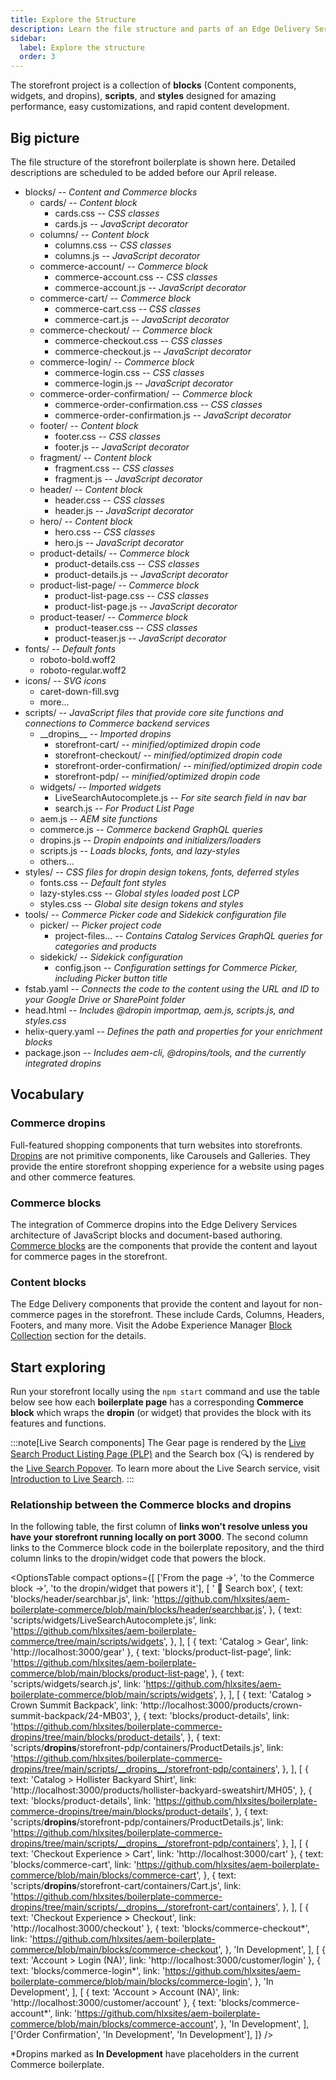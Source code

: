 ```yaml
---
title: Explore the Structure
description: Learn the file structure and parts of an Edge Delivery Services storefront.
sidebar:
  label: Explore the structure
  order: 3
---
```



The storefront project is a collection of **blocks** (Content components, widgets, and dropins), **scripts**, and **styles** designed for amazing performance, easy customizations, and rapid content development.

## Big picture

The file structure of the storefront boilerplate is shown here. Detailed descriptions are scheduled to be added before our April release.

<FileTree>

- blocks/ _-- Content and Commerce blocks_
  - cards/ _-- Content block_
    - cards.css _-- CSS classes_
    - cards.js _-- JavaScript decorator_
  - columns/ _-- Content block_
    - columns.css _-- CSS classes_
    - columns.js _-- JavaScript decorator_
  - commerce-account/ _-- Commerce block_
    - commerce-account.css _-- CSS classes_
    - commerce-account.js _-- JavaScript decorator_
  - commerce-cart/ _-- Commerce block_
    - commerce-cart.css _-- CSS classes_
    - commerce-cart.js _-- JavaScript decorator_
  - commerce-checkout/ _-- Commerce block_
    - commerce-checkout.css _-- CSS classes_
    - commerce-checkout.js _-- JavaScript decorator_
  - commerce-login/ _-- Commerce block_
    - commerce-login.css _-- CSS classes_
    - commerce-login.js _-- JavaScript decorator_
  - commerce-order-confirmation/ _-- Commerce block_
    - commerce-order-confirmation.css _-- CSS classes_
    - commerce-order-confirmation.js _-- JavaScript decorator_
  - footer/ _-- Content block_
    - footer.css _-- CSS classes_
    - footer.js _-- JavaScript decorator_
  - fragment/ _-- Content block_
    - fragment.css _-- CSS classes_
    - fragment.js _-- JavaScript decorator_
  - header/ _-- Content block_
    - header.css _-- CSS classes_
    - header.js _-- JavaScript decorator_
  - hero/ _-- Content block_
    - hero.css _-- CSS classes_
    - hero.js _-- JavaScript decorator_
  - product-details/ _-- Commerce block_
    - product-details.css _-- CSS classes_
    - product-details.js _-- JavaScript decorator_
  - product-list-page/ _-- Commerce block_
    - product-list-page.css _-- CSS classes_
    - product-list-page.js _-- JavaScript decorator_
  - product-teaser/ _-- Commerce block_
    - product-teaser.css _-- CSS classes_
    - product-teaser.js _-- JavaScript decorator_
- fonts/ _-- Default fonts_
  - roboto-bold.woff2
  - roboto-regular.woff2
- icons/ _-- SVG icons_
  - caret-down-fill.svg
  - more...
- scripts/ _-- JavaScript files that provide core site functions and connections to Commerce backend services_
  - \_\_dropins\_\_ _-- Imported dropins_
    - storefront-cart/ _-- minified/optimized dropin code_
    - storefront-checkout/ _-- minified/optimized dropin code_
    - storefront-order-confirmation/ _-- minified/optimized dropin code_
    - storefront-pdp/ _-- minified/optimized dropin code_
  - widgets/ _-- Imported widgets_
    - LiveSearchAutocomplete.js _-- For site search field in nav bar_
    - search.js _-- For Product List Page_
  - aem.js _-- AEM site functions_
  - commerce.js _-- Commerce backend GraphQL queries_
  - dropins.js _-- Dropin endpoints and initializers/loaders_
  - scripts.js _-- Loads blocks, fonts, and lazy-styles_
  - others...
- styles/ _-- CSS files for dropin design tokens, fonts, deferred styles_
  - fonts.css _-- Default font styles_
  - lazy-styles.css _-- Global styles loaded post LCP_
  - styles.css _-- Global site design tokens and styles_
- tools/ _-- Commerce Picker code and Sidekick configuration file_
  - picker/ _-- Picker project code_
    - project-files... _-- Contains Catalog Services GraphQL queries for categories and products_
  - sidekick/ _-- Sidekick configuration_
    - config.json _-- Configuration settings for Commerce Picker, including Picker button title_
- fstab.yaml _-- Connects the code to the content using the URL and ID to your Google Drive or SharePoint folder_
- head.html _-- Includes @dropin importmap, aem.js, scripts.js, and styles.css_
- helix-query.yaml _-- Defines the path and properties for your enrichment blocks_
- package.json _-- Includes aem-cli, @dropins/tools, and the currently integrated dropins_

</FileTree>

## Vocabulary

<Vocabulary>

### Commerce dropins

Full-featured shopping components that turn websites into storefronts. [Dropins](/discovery/architecture/#dropins-and-widgets) are not primitive components, like Carousels and Galleries. They provide the entire storefront shopping experience for a website using pages and other commerce features.

### Commerce blocks

The integration of Commerce dropins into the Edge Delivery Services architecture of JavaScript blocks and document-based authoring. [Commerce blocks](/discovery/architecture/#commerce-blocks) are the components that provide the content and layout for commerce pages in the storefront.

### Content blocks

The Edge Delivery components that provide the content and layout for non-commerce pages in the storefront. These include Cards, Columns, Headers, Footers, and many more. Visit the Adobe Experience Manager [Block Collection](https://www.aem.live/developer/block-collection) section for the details.

</Vocabulary>

## Start exploring

Run your storefront locally using the `npm start` command and use the table below see how each **boilerplate page** has a corresponding **Commerce block** which wraps the **dropin** (or widget) that provides the block with its features and functions.

:::note[Live Search components]
The Gear page is rendered by the [Live Search Product Listing Page
(PLP)](https://experienceleague.adobe.com/en/docs/commerce-merchant-services/live-search/live-search-storefront/plp-styling)
and the Search box (🔍) is rendered by the [Live Search
Popover](https://experienceleague.adobe.com/en/docs/commerce-merchant-services/live-search/live-search-storefront/storefront-popover).
To learn more about the Live Search service, visit [Introduction to Live
Search](https://experienceleague.adobe.com/en/docs/commerce-merchant-services/live-search/overview#live-search-components).
:::

### Relationship between the Commerce blocks and dropins

In the following table, the first column of **links won't resolve unless you have your storefront running locally on port 3000**. The second column links to the Commerce block code in the boilerplate repository, and the third column links to the dropin/widget code that powers the block.

<OptionsTable
  compact
  options={[
    ['From the page →', 'to the Commerce block →', 'to the dropin/widget that powers it'],
    [
      ' 🔎 Search box',
      {
        text: 'blocks/header/searchbar.js',
        link: 'https://github.com/hlxsites/aem-boilerplate-commerce/blob/main/blocks/header/searchbar.js',
      },
      {
        text: 'scripts/widgets/LiveSearchAutocomplete.js',
        link: 'https://github.com/hlxsites/aem-boilerplate-commerce/tree/main/scripts/widgets',
      },
    ],
    [
      { text: 'Catalog > Gear', link: 'http://localhost:3000/gear' },
      {
        text: 'blocks/product-list-page',
        link: 'https://github.com/hlxsites/aem-boilerplate-commerce/blob/main/blocks/product-list-page',
      },
      {
        text: 'scripts/widgets/search.js',
        link: 'https://github.com/hlxsites/aem-boilerplate-commerce/blob/main/scripts/widgets',
      },
    ],
    [
      {
        text: 'Catalog > Crown Summit Backpack',
        link: 'http://localhost:3000/products/crown-summit-backpack/24-MB03',
      },
      {
        text: 'blocks/product-details',
        link: 'https://github.com/hlxsites/boilerplate-commerce-dropins/tree/main/blocks/product-details',
      },
      {
        text: 'scripts/__dropins__/storefront-pdp/containers/ProductDetails.js',
        link: 'https://github.com/hlxsites/boilerplate-commerce-dropins/tree/main/scripts/__dropins__/storefront-pdp/containers',
      },
    ],
    [
      {
        text: 'Catalog > Hollister Backyard Shirt',
        link: 'http://localhost:3000/products/hollister-backyard-sweatshirt/MH05',
      },
      {
        text: 'blocks/product-details',
        link: 'https://github.com/hlxsites/boilerplate-commerce-dropins/tree/main/blocks/product-details',
      },
      {
        text: 'scripts/__dropins__/storefront-pdp/containers/ProductDetails.js',
        link: 'https://github.com/hlxsites/boilerplate-commerce-dropins/tree/main/scripts/__dropins__/storefront-pdp/containers',
      },
    ],
    [
      { text: 'Checkout Experience > Cart', link: 'http://localhost:3000/cart' },
      {
        text: 'blocks/commerce-cart',
        link: 'https://github.com/hlxsites/aem-boilerplate-commerce/blob/main/blocks/commerce-cart',
      },
      {
        text: 'scripts/__dropins__/storefront-cart/containers/Cart.js',
        link: 'https://github.com/hlxsites/boilerplate-commerce-dropins/tree/main/scripts/__dropins__/storefront-cart/containers',
      },
    ],
    [
      { text: 'Checkout Experience > Checkout', link: 'http://localhost:3000/checkout' },
      {
        text: 'blocks/commerce-checkout*',
        link: 'https://github.com/hlxsites/aem-boilerplate-commerce/blob/main/blocks/commerce-checkout',
      },
      'In Development',
    ],
    [
      { text: 'Account > Login (NA)', link: 'http://localhost:3000/customer/login' },
      {
        text: 'blocks/commerce-login*',
        link: 'https://github.com/hlxsites/aem-boilerplate-commerce/blob/main/blocks/commerce-login',
      },
      'In Development',
    ],
    [
      { text: 'Account > Account (NA)', link: 'http://localhost:3000/customer/account' },
      {
        text: 'blocks/commerce-account*',
        link: 'https://github.com/hlxsites/aem-boilerplate-commerce/blob/main/blocks/commerce-account',
      },
      'In Development',
    ],
    ['Order Confirmation', 'In Development', 'In Development'],
  ]}
/>

\*Dropins marked as **In Development** have placeholders in the current Commerce boilerplate.